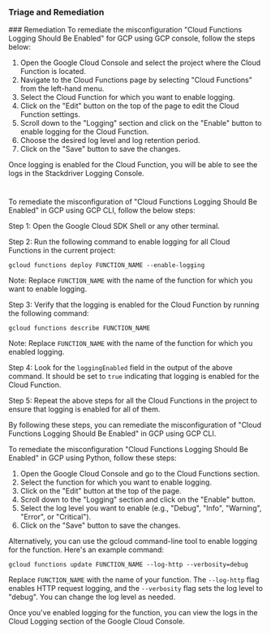 
### Triage and Remediation
<Tabs>
<Tab title='Remediation'>
### Remediation

<AccordionGroup>
<Accordion title='Using Console' defaultOpen='true'>
To remediate the misconfiguration "Cloud Functions Logging Should Be Enabled" for GCP using GCP console, follow the steps below:

1. Open the Google Cloud Console and select the project where the Cloud Function is located.
2. Navigate to the Cloud Functions page by selecting "Cloud Functions" from the left-hand menu.
3. Select the Cloud Function for which you want to enable logging.
4. Click on the "Edit" button on the top of the page to edit the Cloud Function settings.
5. Scroll down to the "Logging" section and click on the "Enable" button to enable logging for the Cloud Function.
6. Choose the desired log level and log retention period.
7. Click on the "Save" button to save the changes.

Once logging is enabled for the Cloud Function, you will be able to see the logs in the Stackdriver Logging Console.

#
</Accordion>

<Accordion title='Using CLI'>
To remediate the misconfiguration of "Cloud Functions Logging Should Be Enabled" in GCP using GCP CLI, follow the below steps:

Step 1: Open the Google Cloud SDK Shell or any other terminal.

Step 2: Run the following command to enable logging for all Cloud Functions in the current project:

```
gcloud functions deploy FUNCTION_NAME --enable-logging
```

Note: Replace `FUNCTION_NAME` with the name of the function for which you want to enable logging.

Step 3: Verify that the logging is enabled for the Cloud Function by running the following command:

```
gcloud functions describe FUNCTION_NAME
```

Note: Replace `FUNCTION_NAME` with the name of the function for which you enabled logging.

Step 4: Look for the `loggingEnabled` field in the output of the above command. It should be set to `true` indicating that logging is enabled for the Cloud Function.

Step 5: Repeat the above steps for all the Cloud Functions in the project to ensure that logging is enabled for all of them.

By following these steps, you can remediate the misconfiguration of "Cloud Functions Logging Should Be Enabled" in GCP using GCP CLI.
</Accordion>

<Accordion title='Using Python'>
To remediate the misconfiguration "Cloud Functions Logging Should Be Enabled" in GCP using Python, follow these steps:

1. Open the Google Cloud Console and go to the Cloud Functions section.
2. Select the function for which you want to enable logging.
3. Click on the "Edit" button at the top of the page.
4. Scroll down to the "Logging" section and click on the "Enable" button.
5. Select the log level you want to enable (e.g., "Debug", "Info", "Warning", "Error", or "Critical").
6. Click on the "Save" button to save the changes.

Alternatively, you can use the gcloud command-line tool to enable logging for the function. Here's an example command:

```
gcloud functions update FUNCTION_NAME --log-http --verbosity=debug
```

Replace `FUNCTION_NAME` with the name of your function. The `--log-http` flag enables HTTP request logging, and the `--verbosity` flag sets the log level to "debug". You can change the log level as needed.

Once you've enabled logging for the function, you can view the logs in the Cloud Logging section of the Google Cloud Console.
</Accordion>

</AccordionGroup>
</Tab>
</Tabs>
